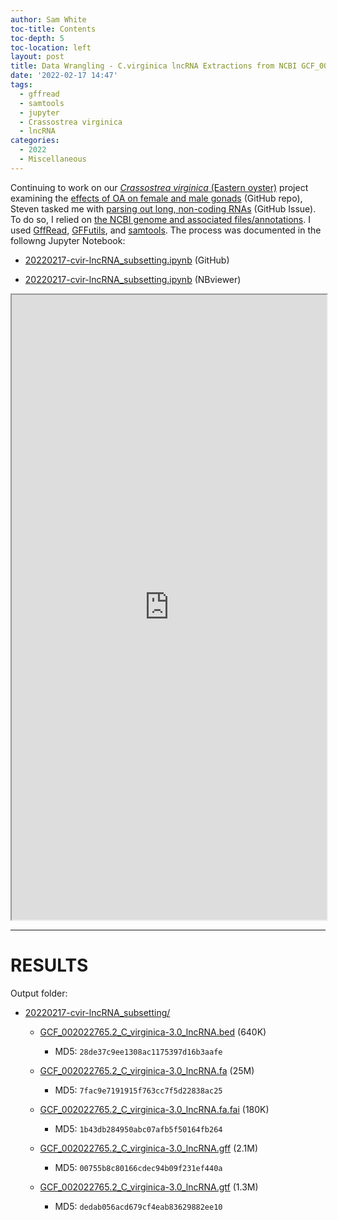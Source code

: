 ```yaml
---
author: Sam White
toc-title: Contents
toc-depth: 5
toc-location: left
layout: post
title: Data Wrangling - C.virginica lncRNA Extractions from NCBI GCF_002022765.2 Using GffRead
date: '2022-02-17 14:47'
tags: 
  - gffread
  - samtools
  - jupyter
  - Crassostrea virginica
  - lncRNA
categories: 
  - 2022
  - Miscellaneous
---
```

Continuing to work on our [_Crassostrea virginica_ (Eastern oyster)](https://en.wikipedia.org/wiki/Eastern_oyster) project examining the [effects of OA on female and male gonads]() (GitHub repo), Steven tasked me with [parsing out long, non-coding RNAs](https://github.com/RobertsLab/resources/issues/1375) (GitHub Issue). To do so, I relied on [the NCBI genome and associated files/annotations](https://ftp.ncbi.nlm.nih.gov/genomes/all/GCF/002/022/765/GCF_002022765.2_C_virginica-3.0/). I used [GffRead](https://github.com/gpertea/gffread), [GFFutils](https://gffutils.readthedocs.io/en/v0.12.0/index.html), and [samtools](http://www.htslib.org/). The process was documented in the followng Jupyter Notebook:

- [20220217-cvir-lncRNA_subsetting.ipynb](https://github.com/RobertsLab/code/blob/master/notebooks/sam/20220217-cvir-lncRNA_subsetting.ipynb) (GitHub)

- [20220217-cvir-lncRNA_subsetting.ipynb](https://nbviewer.ipython.org/github/RobertsLab/code/blob/master/notebooks/sam/20220217-cvir-lncRNA_subsetting.ipynb) (NBviewer)



<iframe src="https://nbviewer.ipython.org/github/RobertsLab/code/blob/master/notebooks/sam/20220217-cvir-lncRNA_subsetting.ipynb" width="100%" height="1000" scrolling="yes"></iframe>

---

# RESULTS

Output folder:

- [20220217-cvir-lncRNA_subsetting/](https://gannet.fish.washington.edu/Atumefaciens/20220217-cvir-lncRNA_subsetting/)

  - [GCF_002022765.2_C_virginica-3.0_lncRNA.bed](https://gannet.fish.washington.edu/Atumefaciens/20220217-cvir-lncRNA_subsetting/GCF_002022765.2_C_virginica-3.0_lncRNA.bed) (640K)

    - MD5: `28de37c9ee1308ac1175397d16b3aafe`

  - [GCF_002022765.2_C_virginica-3.0_lncRNA.fa](https://gannet.fish.washington.edu/Atumefaciens/20220217-cvir-lncRNA_subsetting/GCF_002022765.2_C_virginica-3.0_lncRNA.fa) (25M)

    - MD5: `7fac9e7191915f763cc7f5d22838ac25`

  - [GCF_002022765.2_C_virginica-3.0_lncRNA.fa.fai](https://gannet.fish.washington.edu/Atumefaciens/20220217-cvir-lncRNA_subsetting/GCF_002022765.2_C_virginica-3.0_lncRNA.fa.fai) (180K)

    - MD5: `1b43db284950abc07afb5f50164fb264`

  - [GCF_002022765.2_C_virginica-3.0_lncRNA.gff](https://gannet.fish.washington.edu/Atumefaciens/20220217-cvir-lncRNA_subsetting/GCF_002022765.2_C_virginica-3.0_lncRNA.gff) (2.1M)

    - MD5: `00755b8c80166cdec94b09f231ef440a`

  - [GCF_002022765.2_C_virginica-3.0_lncRNA.gtf](https://gannet.fish.washington.edu/Atumefaciens/20220217-cvir-lncRNA_subsetting/GCF_002022765.2_C_virginica-3.0_lncRNA.gtf) (1.3M)

    - MD5: `dedab056acd679cf4eab83629882ee10`

